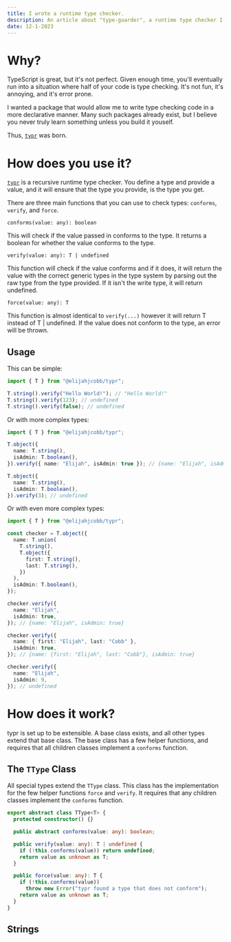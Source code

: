 ```yaml
---
title: I wrote a runtime type checker.
description: An article about "type-guarder", a runtime type checker I built for TypeScript.
date: 12-1-2023
---
```


# Why?

TypeScript is great, but it's not perfect. Given enough time, you'll eventually run into a situation
where half of your code is type checking. It's not fun, it's annoying, and it's error prone.

I wanted a package that would allow me to write type checking code in a more declarative manner.
Many such packages already exist, but I believe you never truly learn something unless you build
it youself.

Thus, [`typr`](https://github.com/elijahjcobb/type-guarder) was born.

# How does you use it?

[`typr`](https://github.com/elijahjcobb/type-guarder) is a recursive runtime type checker. You define a type
and provide a value, and it will ensure that the type you provide, is the type you get.

There are three main functions that you can use to check types: `conforms`, `verify`, and `force`.

`conforms(value: any): boolean`

This will check if the value passed in conforms to the type. It returns a boolean for whether the value conforms to the type.

`verify(value: any): T | undefined`

This function will check if the value conforms and if it does, it will return the value with the correct generic types in the type system by parsing out the raw type from the type provided. If it isn't the write type, it will return undefined.

`force(value: any): T`

This function is almost identical to `verify(...)` however it will return T instead of T | undefined. If the value does not conform to the type, an error will be thrown.

## Usage

This can be simple:

```ts
import { T } from "@elijahjcobb/typr";

T.string().verify("Hello World!"); // "Hello World!"
T.string().verify(123); // undefined
T.string().verify(false); // undefined
```

Or with more complex types:

```ts
import { T } from "@elijahjcobb/typr";

T.object({
  name: T.string(),
  isAdmin: T.boolean(),
}).verify({ name: "Elijah", isAdmin: true }); // {name: "Elijah", isAdmin: true}

T.object({
  name: T.string(),
  isAdmin: T.boolean(),
}).verify(3); // undefined
```

Or with even more complex types:

```ts
import { T } from "@elijahjcobb/typr";

const checker = T.object({
  name: T.union(
    T.string(),
    T.object({
      first: T.string(),
      last: T.string(),
    })
  ),
  isAdmin: T.boolean(),
});

checker.verify({
  name: "Elijah",
  isAdmin: true,
}); // {name: "Elijah", isAdmin: true}

checker.verify({
  name: { first: "Elijah", last: "Cobb" },
  isAdmin: true,
}); // {name: {first: "Elijah", last: "Cobb"}, isAdmin: true}

checker.verify({
  name: "Elijah",
  isAdmin: 9,
}); // undefined
```

# How does it work?

typr is set up to be extensible. A base class exists, and all other types extend that base class. The base class has a few helper functions, and requires that all children classes implement a `conforms` function.

## The `TType` Class

All special types extend the `TType` class. This class has the implementation for the few helper functions `force` and `verify`. It requires that any children classes implement the `conforms` function.

```ts
export abstract class TType<T> {
  protected constructor() {}

  public abstract conforms(value: any): boolean;

  public verify(value: any): T | undefined {
    if (!this.conforms(value)) return undefined;
    return value as unknown as T;
  }

  public force(value: any): T {
    if (!this.conforms(value))
      throw new Error("typr found a type that does not conform");
    return value as unknown as T;
  }
}
```

## Strings
